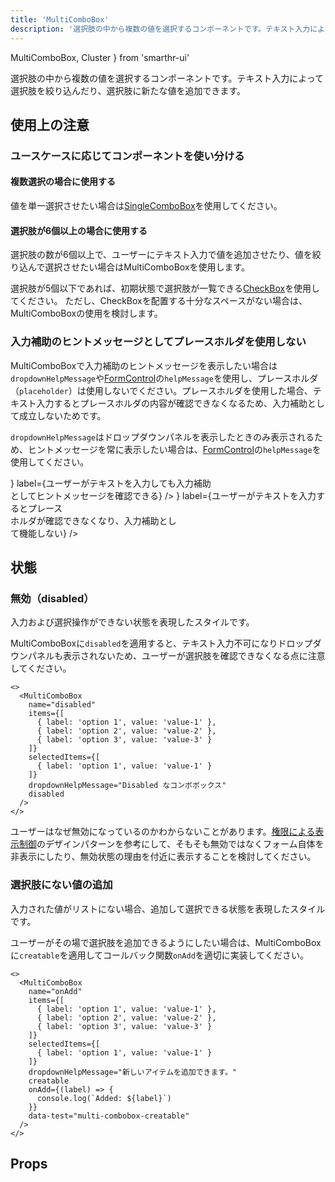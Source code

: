 ```yaml
---
title: 'MultiComboBox'
description: '選択肢の中から複数の値を選択するコンポーネントです。テキスト入力によって選択肢を絞り込んだり、選択肢に新たな値を追加できます。'
---
```

  MultiComboBox,
  Cluster
} from 'smarthr-ui'

選択肢の中から複数の値を選択するコンポーネントです。テキスト入力によって選択肢を絞り込んだり、選択肢に新たな値を追加できます。

<ComponentStory name="MultiCombobox" />

## 使用上の注意

### ユースケースに応じてコンポーネントを使い分ける

#### 複数選択の場合に使用する

値を単一選択させたい場合は[SingleComboBox](/products/components/combo-box/single-combo-box/)を使用してください。

#### 選択肢が6個以上の場合に使用する

選択肢の数が6個以上で、ユーザーにテキスト入力で値を追加させたり、値を絞り込んで選択させたい場合はMultiComboBoxを使用します。

選択肢が5個以下であれば、初期状態で選択肢が一覧できる[CheckBox](/products/components/check-box/)を使用してください。
ただし、CheckBoxを配置する十分なスペースがない場合は、MultiComboBoxの使用を検討します。

### 入力補助のヒントメッセージとしてプレースホルダを使用しない

MultiComboBoxで入力補助のヒントメッセージを表示したい場合は`dropdownHelpMessage`や[FormControl](/products/components/form-control/)の`helpMessage`を使用し、プレースホルダ（`placeholder`）は使用しないでください。プレースホルダを使用した場合、テキスト入力するとプレースホルダの内容が確認できなくなるため、入力補助として成立しないためです。

`dropdownHelpMessage`はドロップダウンパネルを表示したときのみ表示されるため、ヒントメッセージを常に表示したい場合は、[FormControl](/products/components/form-control/)の`helpMessage`を使用してください。

<Cluster gap={1}>
  <DoAndDont
    type="do"
    img={<StaticImage src={multiComboBoxDo} alt="Do" width="346" />}
    label={<Text>ユーザーがテキストを入力しても入力補助<br/>としてヒントメッセージを確認できる</Text>}
  />
  <DoAndDont
    type="dont"
    img={<StaticImage src={multiComboBoxDont} alt="Dont" width="346" />}
    label={<Text>ユーザーがテキストを入力するとプレース<br/>ホルダが確認できなくなり、入力補助とし<br/>て機能しない</Text>}
  />
</Cluster>

## 状態

### 無効（disabled）

入力および選択操作ができない状態を表現したスタイルです。

MultiComboBoxに`disabled`を適用すると、テキスト入力不可になりドロップダウンパネルも表示されないため、ユーザーが選択肢を確認できなくなる点に注意してください。

```tsx editable codeBlock noIframe
<>
  <MultiComboBox
    name="disabled"
    items={[
      { label: 'option 1', value: 'value-1' },
      { label: 'option 2', value: 'value-2' },
      { label: 'option 3', value: 'value-3' }
    ]}
    selectedItems={[
      { label: 'option 1', value: 'value-1' }
    ]}
    dropdownHelpMessage="Disabled なコンボボックス"
    disabled
  />
</>
```

ユーザーはなぜ無効になっているのかわからないことがあります。[権限による表示制御](/products/design-patterns/access-control-pattern/)のデザインパターンを参考にして、そもそも無効ではなくフォーム自体を非表示にしたり、無効状態の理由を付近に表示することを検討してください。

### 選択肢にない値の追加

入力された値がリストにない場合、追加して選択できる状態を表現したスタイルです。

ユーザーがその場で選択肢を追加できるようにしたい場合は、MultiComboBoxに`creatable`を適用してコールバック関数`onAdd`を適切に実装してください。

```tsx editable codeBlock noIframe
<>
  <MultiComboBox
    name="onAdd"
    items={[
      { label: 'option 1', value: 'value-1' },
      { label: 'option 2', value: 'value-2' },
      { label: 'option 3', value: 'value-3' }
    ]}
    selectedItems={[
      { label: 'option 1', value: 'value-1' }
    ]}
    dropdownHelpMessage="新しいアイテムを追加できます。"
    creatable
    onAdd={(label) => {
      console.log(`Added: ${label}`)
    }}
    data-test="multi-combobox-creatable"
  />
</>
```

## Props

<ComponentPropsTable name="MultiComboBox" showTitle />

